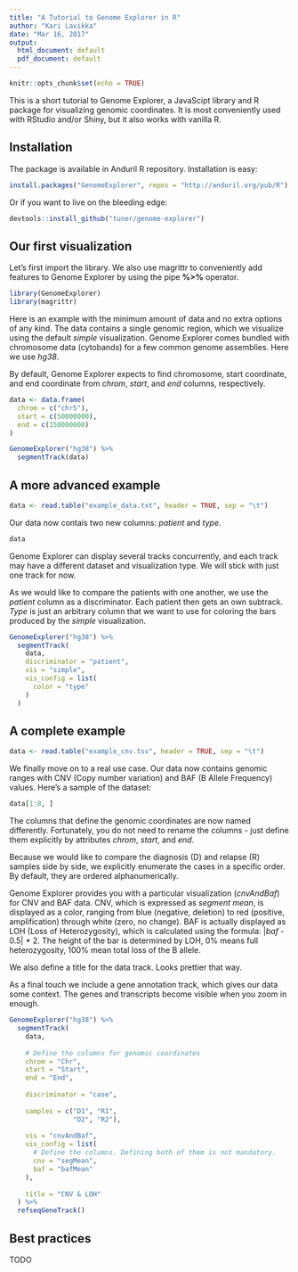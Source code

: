 ```yaml
---
title: "A Tutorial to Genome Explorer in R"
author: "Kari Lavikka"
date: "Mar 16, 2017"
output:
  html_document: default
  pdf_document: default
---
```


```r
knitr::opts_chunk$set(echo = TRUE)
```

This is a short tutorial to Genome Explorer, a JavaScipt library and R package for visualizing genomic coordinates. It is most conveniently used with RStudio and/or Shiny, but it also works with vanilla R.

## Installation

The package is available in Anduril R repository. Installation is easy:

```r
install.packages("GenomeExplorer", repos = "http://anduril.org/pub/R")
```

Or if you want to live on the bleeding edge:

```r
devtools::install_github("tuner/genome-explorer")
```

## Our first visualization

Let's first import the library. We also use magrittr to conveniently add features to Genome Explorer by using the pipe **%>%** operator.

```r
library(GenomeExplorer)
library(magrittr)
```

Here is an example with the minimum amount of data and no extra options of any kind. The data contains a single genomic region, which we visualize using the default *simple* visualization. Genome Explorer comes bundled with chromosome data (cytobands) for a few common genome assemblies. Here we use *hg38*.

By default, Genome Explorer expects to find chromosome, start coordinate, and end coordinate from _chrom_, _start_, and _end_ columns, respectively.

```r
data <- data.frame(
  chrom = c("chr5"),
  start = c(50000000),
  end = c(150000000)
)

GenomeExplorer("hg38") %>%
  segmentTrack(data)
```

## A more advanced example

```r
data <- read.table("example_data.txt", header = TRUE, sep = "\t")
```

Our data now contais two new columns: _patient_ and _type_.

```r
data
```

Genome Explorer can display several tracks concurrently, and each track may have a different dataset and visualization type. We will stick with just one track for now.

As we would like to compare the patients with one another, we use the _patient_ column as a discriminator. Each patient then gets an own subtrack. _Type_ is just an arbitrary column that we want to use for coloring the bars produced by the _simple_ visualization.

```r
GenomeExplorer("hg38") %>%
  segmentTrack(
    data,
    discriminator = "patient",
    vis = "simple",
    vis_config = list(
      color = "type"
    )
  )
```

## A complete example

```r
data <- read.table("example_cnv.tsv", header = TRUE, sep = "\t")
```

We finally move on to a real use case. Our data now contains genomic ranges with CNV (Copy number variation) and BAF (B Allele Frequency) values. Here's a sample of the dataset:

```r
data[1:8, ]
```

The columns that define the genomic coordinates are now named differently. Fortunately, you do not need to rename the columns - just define them explicitly by attributes _chrom_, _start_, and _end_.

Because we would like to compare the diagnosis (D) and relapse (R) samples side by side, we explicitly enumerate the cases in a specific order. By default, they are ordered alphanumerically.

Genome Explorer provides you with a particular visualization (_cnvAndBaf_) for CNV and BAF data. CNV, which is expressed as *segment mean*, is displayed as a color, ranging from blue (negative, deletion) to red (positive, amplification) through white (zero, no change). BAF is actually displayed as LOH (Loss of Heterozygosity), which is calculated using the formula: |*baf* - 0.5| * 2. The height of the bar is determined by LOH, 0% means full heterozygosity, 100% mean total loss of the B allele.

We also define a title for the data track. Looks prettier that way.

As a final touch we include a gene annotation track, which gives our data some context. The genes and transcripts become visible when you zoom in enough.

```r
GenomeExplorer("hg38") %>%
  segmentTrack(
    data,
    
    # Define the columns for genomic coordinates
    chrom = "Chr",
    start = "Start",
    end = "End",
    
    discriminator = "case",
    
    samples = c("D1", "R1",
                "D2", "R2"),
    
    vis = "cnvAndBaf",
    vis_config = list(
      # Define the columns. Defining both of them is not mandatory.
      cnv = "segMean",
      baf = "bafMean"
    ),
    
    title = "CNV & LOH"
  ) %>%
  refseqGeneTrack()
```

## Best practices

TODO
